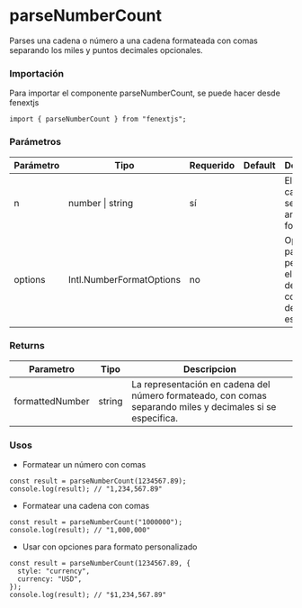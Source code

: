 # parseNumberCount

Parses una cadena o número a una cadena formateada con comas separando los miles y puntos decimales opcionales.

### Importación

Para importar el componente parseNumberCount, se puede hacer desde fenextjs

```tsx copy
import { parseNumberCount } from "fenextjs";
```

### Parámetros

| Parámetro | Tipo                     | Requerido | Default | Descripcion                                                                    |
| --------- | ------------------------ | --------- | ------- | ------------------------------------------------------------------------------ |
| n         | number \| string         | sí        |         | El número o cadena que se debe analizar y formatear.                           |
| options   | Intl.NumberFormatOptions | no        |         | Opciones para personalizar el formato del número, como decimales, estilo, etc. |

### Returns

| Parametro       | Tipo   | Descripcion                                                                                                |
| --------------- | ------ | ---------------------------------------------------------------------------------------------------------- |
| formattedNumber | string | La representación en cadena del número formateado, con comas separando miles y decimales si se especifica. |

### Usos

- Formatear un número con comas

```tsx copy
const result = parseNumberCount(1234567.89);
console.log(result); // "1,234,567.89"
```

- Formatear una cadena con comas

```tsx copy
const result = parseNumberCount("1000000");
console.log(result); // "1,000,000"
```

- Usar con opciones para formato personalizado

```tsx copy
const result = parseNumberCount(1234567.89, {
  style: "currency",
  currency: "USD",
});
console.log(result); // "$1,234,567.89"
```
